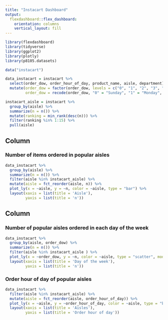```yaml
---
title: "Instacart Dashboard"
output: 
  flexdashboard::flex_dashboard:
    orientation: columns
    vertical_layout: fill
---
```


```r
library(flexdashboard)
library(tidyverse)
library(ggplot2)
library(plotly)
library(p8105.datasets)
```

```r
data("instacart")

data_instacart = instacart %>% 
  select(order_dow, order_hour_of_day, product_name, aisle, department) %>% 
  mutate(order_dow = factor(order_dow, levels = c("0", "1", "2", "3", "4", "5", "6")),
         order_dow = recode(order_dow, "0" = "Sunday", "1" = "Monday", "2" = "Tuesday", "3" = "Wednesday", "4" = "Thursday", "5" = "Friday", "6" = "Saturay")) 

instacart_aisle = instacart %>% 
  group_by(aisle) %>% 
  summarize(n = n()) %>%
  mutate(ranking = min_rank(desc(n))) %>% 
  filter(ranking %in% 1:15) %>% 
  pull(aisle)
```


Column {data-width=650}
-----------------------------------------------------------------------

### Number of items ordered in popular aisles

```r
data_instacart %>% 
  group_by(aisle) %>% 
  summarize(n = n()) %>% 
  filter(aisle %in% instacart_aisle) %>%
  mutate(aisle = fct_reorder(aisle, n)) %>% 
  plot_ly(x = ~aisle, y = ~n, color = ~aisle, type = "bar") %>% 
  layout(xaxis = list(title = 'Aisle'),
         yaxis = list(title = 'n'))
```

Column {data-width=350}
-----------------------------------------------------------------------

### Number of popular aisles ordered in each day of the week

```r
data_instacart %>% 
  group_by(aisle, order_dow) %>% 
  summarize(n = n()) %>% 
  filter(aisle %in% instacart_aisle ) %>% 
  plot_ly(x = ~order_dow, y = ~n, color = ~aisle, type = "scatter", mode = "lines") %>% 
  layout(xaxis = list(title = 'Day of the week'),
         yaxis = list(title = 'n'))
```

### Order hour of day of popular aisles

```r
data_instacart %>%
  filter(aisle %in% instacart_aisle) %>% 
  mutate(aisle = fct_reorder(aisle, order_hour_of_day)) %>% 
  plot_ly(x = ~aisle, y = ~order_hour_of_day, color = ~aisle, type = "box") %>% 
  layout(xaxis = list(title = 'Aisles'),
         yaxis = list(title = 'Order hour of day'))
```

